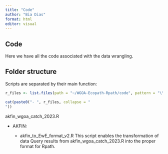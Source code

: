 ```yaml
---
title: "Code"
author: "Bia Dias"
format: html
editor: visual
---
```


## Code

Here we have all the code associated with the data wrangling.

## Folder structure

Scripts are separated by their main function:

```r
r_files <- list.files(path = "~/WGOA-Ecopath-Rpath/code", pattern = "\\.R$", full.names = FALSE)

cat(paste0("- ", r_files, collapse = "
"))
```

akfin_wgoa_catch_2023.R

-   AKFIN:

    -   akfin_to_EwE_format_v2.R This script enables the transformation of data Query results from akfin_wgoa_catch_2023.R into the proper format for Rpath.
